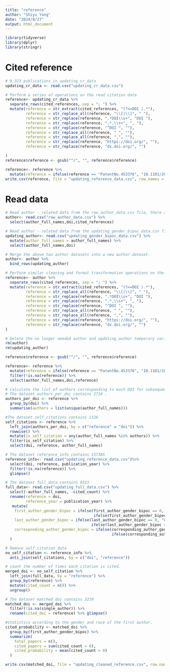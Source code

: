 ```yaml
---
title: "reference"
author: "Shiyu Yang"
date: "2024/8/27"
output: html_document
---
```


```r
library(tidyverse)
library(dplyr)
library(stringr)
```
# Cited reference
```r
# 9,323 publications in updating_cr_data
updating_cr_data <- read.csv("updating_cr_data.csv")

# Perform a series of operations on the read citation data
reference<- updating_cr_data %>%
  separate_rows(cited_references, sep = "; ") %>% 
  mutate(reference = str_extract(cited_references, "(?<=DOI ).*"),
         reference = str_replace_all(reference, "\\[|\\]", " "),
         reference = str_replace(reference, ".*DOI\\s+", "DOI "),
         reference = str_replace(reference, ".*,\\s+", ", "),
         reference = str_replace(reference, "^DOI ", ""), 
         reference = str_replace_all(reference, " ", ""),
         reference = str_replace_all(reference, ",", ""),
         reference = str_replace(reference, "https://doi.org/", ""),     
         reference = str_replace(reference, "dx.doi.org/", "")

)
reference$reference <- gsub("^/", "", reference$reference)

reference<- reference %>%
  mutate(reference = ifelse(reference == "PatentNo.453376", "10.1101/2021.07.22.453376", reference))
write.csv(reference, file = "updating_reference_data.csv", row.names = FALSE)
```

# Read data
```r
# Read author - related data from the raw_author_data.csv file, there are 92,325 authors
author<- read.csv("raw_author_data.csv") %>% 
  select(author_full_names,doi,cited_references)

# Read author - related data from the updating_gender_bipoc_data.csv file, there are 92.468  update authors
updating_author<- read.csv("updating_gender_bipoc_data.csv") %>% 
  mutate(author_full_names = author_full_names) %>% 
  select(author_full_names,doi) 

# Merge the above two author datasets into a new author dataset.
author<- author %>% 
  bind_rows(updating_author)

# Perform similar cleaning and format transformation operations on the citation data within it.
reference<- author %>%
  separate_rows(cited_references, sep = "; ") %>% 
  mutate(reference = str_extract(cited_references, "(?<=DOI ).*"),
         reference = str_replace_all(reference, "\\[|\\]", " "),
         reference = str_replace(reference, ".*DOI\\s+", "DOI "),
         reference = str_replace(reference, ".*,\\s+", ", "),
         reference = str_replace(reference, "^DOI ", ""), 
         reference = str_replace_all(reference, " ", ""),
         reference = str_replace_all(reference, ",", ""),
         reference = str_replace(reference, "https://doi.org/", ""),     
         reference = str_replace(reference, "dx.doi.org/", "")
)

# Delete the no longer needed author and updating_author temporary variables.
rm(author)
rm(updating_author)

reference$reference <- gsub("^/", "", reference$reference)

reference<- reference %>%
  mutate(reference = ifelse(reference == "PatentNo.453376", "10.1101/2021.07.22.453376", reference)) %>% 
  filter(!is.na(reference)) %>% 
  select(author_full_names,doi,reference)

# Calculate the list of authors corresponding to each DOI for subsequent self - citation judgment.
# The dataset authors_per_doi contains 2710 .
authors_per_doi <- reference %>%
  group_by(doi) %>%
  summarise(authors = list(unique(author_full_names)))

#The dataset self_citations contains 1326
self_citations <- reference %>%
  left_join(authors_per_doi, by = c("reference" = "doi")) %>%
  rowwise() %>%
  mutate(is_self_citation = any(author_full_names %in% authors)) %>%
  filter(is_self_citation) %>%
  select(doi, reference, author_full_names)

# The dataset reference_info contains 157385 
reference_info<- read.csv("updating_reference_data.csv")%>% 
  select(doi, reference, publication_year) %>% 
  filter(!is.na(reference)) %>% 
  glimpse()

# The dataset full_data contains 9323
full_data<- read.csv("updating_full_data.csv") %>% 
  select(-author_full_names, -cited_count) %>% 
  rename(reference = doi,
         reference_year = publication_year) %>% 
   mutate(
    first_author_gender_bipoc = ifelse(first_author_gender_bipoc == 0, "00", 
                                       ifelse(first_author_gender_bipoc == 1, "01", as.character(first_author_gender_bipoc))),
    last_author_gender_bipoc = ifelse(last_author_gender_bipoc == 0, "00", 
                                      ifelse(last_author_gender_bipoc == 1, "01", as.character(last_author_gender_bipoc))),
    corresponding_author_gender_bipoc = ifelse(corresponding_author_gender_bipoc == 0, "00", 
                                               ifelse(corresponding_author_gender_bipoc == 1, "01", as.character(corresponding_author_gender_bipoc)))
  )
```

```r
# Remove self citation data
no_self_citation <- reference_info %>%
  anti_join(self_citations, by = c("doi", "reference"))

# count the number of times each citation is cited.
merged_doi <- no_self_citation %>%
  left_join(full_data, by = "reference") %>%
  group_by(reference) %>%
  mutate(cited_count = n()) %>%
  ungroup()

# The dataset matched_doi contains 3229
matched_doi <- merged_doi %>%
  filter(!is.na(single_author)) %>% 
  rename(cited_doi = reference) %>% glimpse()
```

```r
#statistics according to the gender and race of the first author.
cited_probability <- matched_doi %>%
  group_by(first_author_gender_bipoc) %>%
  summarize(
    total_papers = n(),                       
    cited_papers = sum(cited_count > 0),          
    cited_probability = mean(cited_count > 0)     
  )
```


```r
write.csv(matched_doi, file = "updating_cleaned_reference.csv", row.names = FALSE)
```
